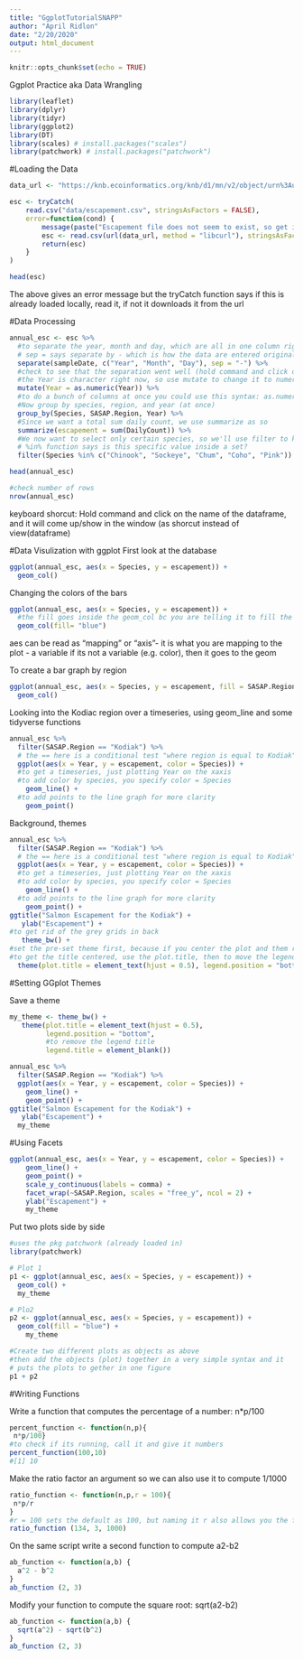 ```yaml
---
title: "GgplotTutorialSNAPP"
author: "April Ridlon"
date: "2/20/2020"
output: html_document
---
```


```r
knitr::opts_chunk$set(echo = TRUE)
```

Ggplot Practice aka Data Wrangling


```r
library(leaflet)
library(dplyr)
library(tidyr)
library(ggplot2)
library(DT)
library(scales) # install.packages("scales")
library(patchwork) # install.packages("patchwork")
```

#Loading the Data
```r
data_url <- "https://knb.ecoinformatics.org/knb/d1/mn/v2/object/urn%3Auuid%3Af119a05b-bbe7-4aea-93c6-85434dcb1c5e"

esc <- tryCatch(
    read.csv("data/escapement.csv", stringsAsFactors = FALSE),
    error=function(cond) {
        message(paste("Escapement file does not seem to exist, so get it from the KNB."))
        esc <- read.csv(url(data_url, method = "libcurl"), stringsAsFactors = FALSE)
        return(esc)
    }
)

head(esc)
```
The above gives an error message but the tryCatch function says if this is already loaded locally, read it, if not it downloads it from the url

#Data Processing 

```r
annual_esc <- esc %>% 
  #to separate the year, month and day, which are all in one column right now
  # sep = says separate by - which is how the data are entered originally
  separate(sampleDate, c("Year", "Month", "Day"), sep = "-") %>% 
  #check to see that the separation went well (hold command and click on annual_esc above)
  #the Year is character right now, so use mutate to change it to numeric
  mutate(Year = as.numeric(Year)) %>% 
  #to do a bunch of columns at once you could use this syntax: as.numeric(c(Year, Month, Day))
  #Now group by species, region, and year (at once) 
  group_by(Species, SASAP.Region, Year) %>% 
  #Since we want a total sum daily count, we use summarize as so
  summarize(escapement = sum(DailyCount)) %>% 
  #We now want to select only certain species, so we'll use filter to keep only some 
  # %in% function says is this specific value inside a set? 
  filter(Species %in% c("Chinook", "Sockeye", "Chum", "Coho", "Pink"))

head(annual_esc)

#check number of rows
nrow(annual_esc)
```

keyboard shorcut: Hold command and click on the name of the dataframe, and it will come up/show in the window (as shorcut instead of view(dataframe)

#Data Visulization with ggplot
First look at the database
```r
ggplot(annual_esc, aes(x = Species, y = escapement)) +
  geom_col()
```

Changing the colors of the bars


```r
ggplot(annual_esc, aes(x = Species, y = escapement)) +
  #the fill goes inside the geom_col bc you are telling it to fill the bars
  geom_col(fill= "blue")
```

aes can be read as "mapping" or "axis"- it is what you are mapping to the plot - a variable
if its not a variable (e.g. color), then it goes to the geom

To create a bar graph by region 
```r
ggplot(annual_esc, aes(x = Species, y = escapement, fill = SASAP.Region)) +
  geom_col()
```

Looking into the Kodiac region over a timeseries, using geom_line and some tidyverse functions 

```r
annual_esc %>% 
  filter(SASAP.Region == "Kodiak") %>% 
  # the == here is a conditional test "where region is equal to Kodiak"
  ggplot(aes(x = Year, y = escapement, color = Species)) + 
  #to get a timeseries, just plotting Year on the xaxis
  #to add color by species, you specify color = Species 
    geom_line() +
  #to add points to the line graph for more clarity   
    geom_point()

```

Background, themes

```r
annual_esc %>% 
  filter(SASAP.Region == "Kodiak") %>% 
  # the == here is a conditional test "where region is equal to Kodiak"
  ggplot(aes(x = Year, y = escapement, color = Species)) + 
  #to get a timeseries, just plotting Year on the xaxis
  #to add color by species, you specify color = Species 
    geom_line() +
  #to add points to the line graph for more clarity   
    geom_point() +
ggtitle("Salmon Escapement for the Kodiak") +
   ylab("Escapement") +
#to get rid of the grey grids in back
   theme_bw() +
#set the pre-set theme first, because if you center the plot and them run theme_bw it would overwrite the title adjustment
#to get the title centered, use the plot.title, then to move the legend to the bottom use legend.position    
  theme(plot.title = element_text(hjust = 0.5), legend.position = "bottom")

```

#Setting GGplot Themes

Save a theme

```r
my_theme <- theme_bw() +
   theme(plot.title = element_text(hjust = 0.5), 
         legend.position = "bottom",
         #to remove the legend title
         legend.title = element_blank())

annual_esc %>% 
  filter(SASAP.Region == "Kodiak") %>% 
  ggplot(aes(x = Year, y = escapement, color = Species)) + 
    geom_line() +
    geom_point() +
ggtitle("Salmon Escapement for the Kodiak") +
   ylab("Escapement") +
  my_theme
```

#Using Facets
```r
ggplot(annual_esc, aes(x = Year, y = escapement, color = Species)) + 
    geom_line() +
    geom_point() +
    scale_y_continuous(labels = comma) +
    facet_wrap(~SASAP.Region, scales = "free_y", ncol = 2) +
    ylab("Escapement") +
    my_theme
```

Put two plots side by side 

```r
#uses the pkg patchwork (already loaded in)
library(patchwork)

# Plot 1
p1 <- ggplot(annual_esc, aes(x = Species, y = escapement)) +
  geom_col() + 
  my_theme

# Plo2
p2 <- ggplot(annual_esc, aes(x = Species, y = escapement)) +
  geom_col(fill = "blue") +
    my_theme

#Create two different plots as objects as above
#then add the objects (plot) together in a very simple syntax and it 
# puts the plots to gether in one figure
p1 + p2
```

#Writing Functions

Write a function that computes the percentage of a number: n*p/100
```r
percent_function <- function(n,p){
 n*p/100}
#to check if its running, call it and give it numbers 
percent_function(100,10)
#[1] 10
```

Make the ratio factor an argument so we can also use it to compute 1/1000 
```r
ratio_function <- function(n,p,r = 100){
 n*p/r
}
#r = 100 sets the default as 100, but naming it r also allows you the felxibility to define r as anything (1000, 2000, etc), as we do below 
ratio_function (134, 3, 1000)
```

On the same script write a second function to compute a2-b2
```r
ab_function <- function(a,b) {
  a^2 - b^2
}
ab_function (2, 3)
```
Modify your function to compute the square root: sqrt(a2-b2)

```r
ab_function <- function(a,b) {
  sqrt(a^2) - sqrt(b^2)
}
ab_function (2, 3)
```
